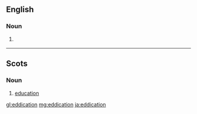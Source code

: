 ==English==

===Noun===
{{en-noun|-}}

# {{lb|en|UK|dated}} {{eye dialect of|education|lang=en}}

----

==Scots==

===Noun===
{{sco-noun|-}}

# [[education]]

[[gl:eddication]]
[[mg:eddication]]
[[ja:eddication]]